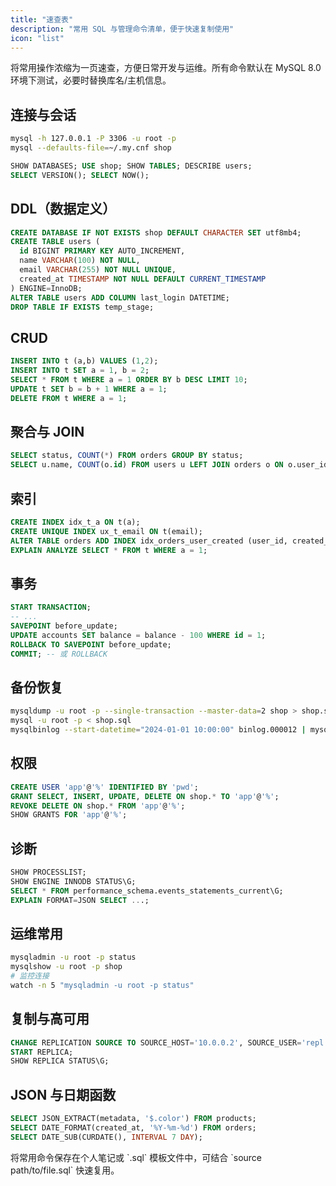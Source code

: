 ```yaml
---
title: "速查表"
description: "常用 SQL 与管理命令清单，便于快速复制使用"
icon: "list"
---
```


将常用操作浓缩为一页速查，方便日常开发与运维。所有命令默认在 MySQL 8.0 环境下测试，必要时替换库名/主机信息。

## 连接与会话

```bash
mysql -h 127.0.0.1 -P 3306 -u root -p
mysql --defaults-file=~/.my.cnf shop
```

```sql
SHOW DATABASES; USE shop; SHOW TABLES; DESCRIBE users;
SELECT VERSION(); SELECT NOW();
```

## DDL（数据定义）

```sql
CREATE DATABASE IF NOT EXISTS shop DEFAULT CHARACTER SET utf8mb4;
CREATE TABLE users (
  id BIGINT PRIMARY KEY AUTO_INCREMENT,
  name VARCHAR(100) NOT NULL,
  email VARCHAR(255) NOT NULL UNIQUE,
  created_at TIMESTAMP NOT NULL DEFAULT CURRENT_TIMESTAMP
) ENGINE=InnoDB;
ALTER TABLE users ADD COLUMN last_login DATETIME;
DROP TABLE IF EXISTS temp_stage;
```

## CRUD

```sql
INSERT INTO t (a,b) VALUES (1,2);
INSERT INTO t SET a = 1, b = 2;
SELECT * FROM t WHERE a = 1 ORDER BY b DESC LIMIT 10;
UPDATE t SET b = b + 1 WHERE a = 1;
DELETE FROM t WHERE a = 1;
```

## 聚合与 JOIN

```sql
SELECT status, COUNT(*) FROM orders GROUP BY status;
SELECT u.name, COUNT(o.id) FROM users u LEFT JOIN orders o ON o.user_id = u.id GROUP BY u.name;
```

## 索引

```sql
CREATE INDEX idx_t_a ON t(a);
CREATE UNIQUE INDEX ux_t_email ON t(email);
ALTER TABLE orders ADD INDEX idx_orders_user_created (user_id, created_at);
EXPLAIN ANALYZE SELECT * FROM t WHERE a = 1;
```

## 事务

```sql
START TRANSACTION;
-- ...
SAVEPOINT before_update;
UPDATE accounts SET balance = balance - 100 WHERE id = 1;
ROLLBACK TO SAVEPOINT before_update;
COMMIT; -- 或 ROLLBACK
```

## 备份恢复

```bash
mysqldump -u root -p --single-transaction --master-data=2 shop > shop.sql
mysql -u root -p < shop.sql
mysqlbinlog --start-datetime="2024-01-01 10:00:00" binlog.000012 | mysql -u root -p
```

## 权限

```sql
CREATE USER 'app'@'%' IDENTIFIED BY 'pwd';
GRANT SELECT, INSERT, UPDATE, DELETE ON shop.* TO 'app'@'%';
REVOKE DELETE ON shop.* FROM 'app'@'%';
SHOW GRANTS FOR 'app'@'%';
```

## 诊断

```sql
SHOW PROCESSLIST;
SHOW ENGINE INNODB STATUS\G;
SELECT * FROM performance_schema.events_statements_current\G;
EXPLAIN FORMAT=JSON SELECT ...;
```

## 运维常用

```bash
mysqladmin -u root -p status
mysqlshow -u root -p shop
# 监控连接
watch -n 5 "mysqladmin -u root -p status"
```

## 复制与高可用

```sql
CHANGE REPLICATION SOURCE TO SOURCE_HOST='10.0.0.2', SOURCE_USER='repl', SOURCE_PASSWORD='replica_pwd', SOURCE_LOG_FILE='binlog.000123', SOURCE_LOG_POS=456789;
START REPLICA;
SHOW REPLICA STATUS\G;
```

## JSON 与日期函数

```sql
SELECT JSON_EXTRACT(metadata, '$.color') FROM products;
SELECT DATE_FORMAT(created_at, '%Y-%m-%d') FROM orders;
SELECT DATE_SUB(CURDATE(), INTERVAL 7 DAY);
```

<Tip>
将常用命令保存在个人笔记或 `.sql` 模板文件中，可结合 `source path/to/file.sql` 快速复用。
</Tip>
